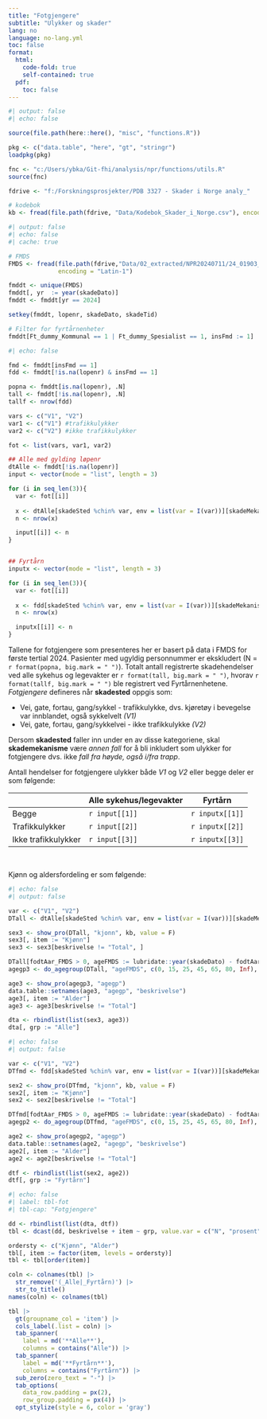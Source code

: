 ```yaml
---
title: "Fotgjengere"
subtitle: "Ulykker og skader"
lang: no
language: no-lang.yml
toc: false
format:
  html:
    code-fold: true
    self-contained: true
  pdf:
    toc: false
---
```



```r
#| output: false
#| echo: false

source(file.path(here::here(), "misc", "functions.R"))

pkg <- c("data.table", "here", "gt", "stringr")
loadpkg(pkg)

fnc <- "c:/Users/ybka/Git-fhi/analysis/npr/functions/utils.R"
source(fnc)

fdrive <- "f:/Forskningsprosjekter/PDB 3327 - Skader i Norge analy_"

# kodebok
kb <- fread(file.path(fdrive, "Data/Kodebok_Skader_i_Norge.csv"), encoding = "Latin-1")

```

```r
#| output: false
#| echo: false
#| cache: true

# FMDS
FMDS <- fread(file.path(fdrive,"Data/02_extracted/NPR20240711/24_01903_fmds_til_utlevering.csv"),
              encoding = "Latin-1")

fmddt <- unique(FMDS)
fmddt[, yr  := year(skadeDato)]
fmddt <- fmddt[yr == 2024]

setkey(fmddt, lopenr, skadeDato, skadeTid)

# Filter for fyrtårnenheter
fmddt[Ft_dummy_Kommunal == 1 | Ft_dummy_Spesialist == 1, insFmd := 1]
```

```r
#| echo: false

fmd <- fmddt[insFmd == 1]
fdd <- fmddt[!is.na(lopenr) & insFmd == 1]

popna <- fmddt[is.na(lopenr), .N]
tall <- fmddt[!is.na(lopenr), .N]
tallf <- nrow(fdd)

vars <- c("V1", "V2")
var1 <- c("V1") #trafikkulykker
var2 <- c("V2") #ikke trafikkulykker

fot <- list(vars, var1, var2)

## Alle med gylding løpenr
dtAlle <- fmddt[!is.na(lopenr)]
input <- vector(mode = "list", length = 3)

for (i in seq_len(3)){
  var <- fot[[i]]
  
  x <- dtAlle[skadeSted %chin% var, env = list(var = I(var))][skadeMekanisme == "F2"]
  n <- nrow(x)

  input[[i]] <- n
}


## Fyrtårn
inputx <- vector(mode = "list", length = 3)

for (i in seq_len(3)){
  var <- fot[[i]]
  
  x <- fdd[skadeSted %chin% var, env = list(var = I(var))][skadeMekanisme == "F2"]
  n <- nrow(x)

  inputx[[i]] <- n
}


```

Tallene for fotgjengere som presenteres her er basert på data i FMDS for første
tertial 2024. Pasienter med ugyldig personnummer er ekskludert
(N = `r format(popna, big.mark = " ")`). Totalt antall registrerte skadehendelser ved alle sykehus og legevakter er `r format(tall, big.mark = " ")`, hvorav `r format(tallf, big.mark = " ")` ble registrert ved Fyrtårnenhetene. *Fotgjengere* defineres når **skadested**
oppgis som:

- Vei, gate, fortau, gang/sykkel - trafikkulykke, dvs. kjøretøy i bevegelse var
  innblandet, også sykkelvelt *(V1)*
- Vei, gate, fortau, gang/sykkelvei - ikke trafikkulykke *(V2)*

Dersom **skadested** faller inn under en av disse kategoriene, skal
**skademekanisme** være *annen fall* for å bli inkludert som ulykker for
fotgjengere dvs. ikke *fall fra høyde, også i/fra trapp*.


Antall hendelser for fotgjengere ulykker både *V1* og *V2* eller begge deler er som følgende:

|                     | Alle sykehus/legevakter | Fyrtårn         |
|---------------------|-------------------------|-----------------|
| Begge                | `r input[[1]]`          | `r inputx[[1]]` |
| Trafikkulykker      | `r input[[2]]`          | `r inputx[[2]]` |
| Ikke trafikkulykker | `r input[[3]]`          | `r inputx[[3]]` |


<br>

Kjønn og aldersfordeling er som følgende:

```r
#| echo: false
#| output: false

var <- c("V1", "V2")
DTall <- dtAlle[skadeSted %chin% var, env = list(var = I(var))][skadeMekanisme == "F2"]

sex3 <- show_pro(DTall, "kjonn", kb, value = F)
sex3[, item := "Kjønn"]
sex3 <- sex3[beskrivelse != "Total", ]

DTall[fodtAar_FMDS > 0, ageFMDS := lubridate::year(skadeDato) - fodtAar]
agegp3 <- do_agegroup(DTall, "ageFMDS", c(0, 15, 25, 45, 65, 80, Inf), "agegp")

age3 <- show_pro(agegp3, "agegp")
data.table::setnames(age3, "agegp", "beskrivelse")
age3[, item := "Alder"]
age3 <- age3[beskrivelse != "Total"]

dta <- rbindlist(list(sex3, age3))
dta[, grp := "Alle"]

```

```r
#| echo: false
#| output: false

var <- c("V1", "V2")
DTfmd <- fdd[skadeSted %chin% var, env = list(var = I(var))][skadeMekanisme == "F2"]

sex2 <- show_pro(DTfmd, "kjonn", kb, value = F)
sex2[, item := "Kjønn"]
sex2 <- sex2[beskrivelse != "Total"]

DTfmd[fodtAar_FMDS > 0, ageFMDS := lubridate::year(skadeDato) - fodtAar]
agegp2 <- do_agegroup(DTfmd, "ageFMDS", c(0, 15, 25, 45, 65, 80, Inf), "agegp")

age2 <- show_pro(agegp2, "agegp")
data.table::setnames(age2, "agegp", "beskrivelse")
age2[, item := "Alder"]
age2 <- age2[beskrivelse != "Total"]

dtf <- rbindlist(list(sex2, age2))
dtf[, grp := "Fyrtårn"]
```

```r
#| echo: false
#| label: tbl-fot
#| tbl-cap: "Fotgjengere"

dd <- rbindlist(list(dta, dtf))
tbl <- dcast(dd, beskrivelse + item ~ grp, value.var = c("N", "prosent"))

ordersty <- c("Kjønn", "Alder")
tbl[, item := factor(item, levels = ordersty)]
tbl <- tbl[order(item)]

coln <- colnames(tbl) |>
  str_remove('(_Alle|_Fyrtårn)') |>
  str_to_title()
names(coln) <- colnames(tbl)

tbl |>
  gt(groupname_col = 'item') |>
  cols_label(.list = coln) |>
  tab_spanner(
    label = md('**Alle**'),
    columns = contains("Alle")) |>
  tab_spanner(
    label = md('**Fyrtårn**'),
    columns = contains("Fyrtårn")) |>
  sub_zero(zero_text = "-") |>
  tab_options(
    data_row.padding = px(2),
    row_group.padding = px(4)) |>
  opt_stylize(style = 6, color = 'gray')

```
